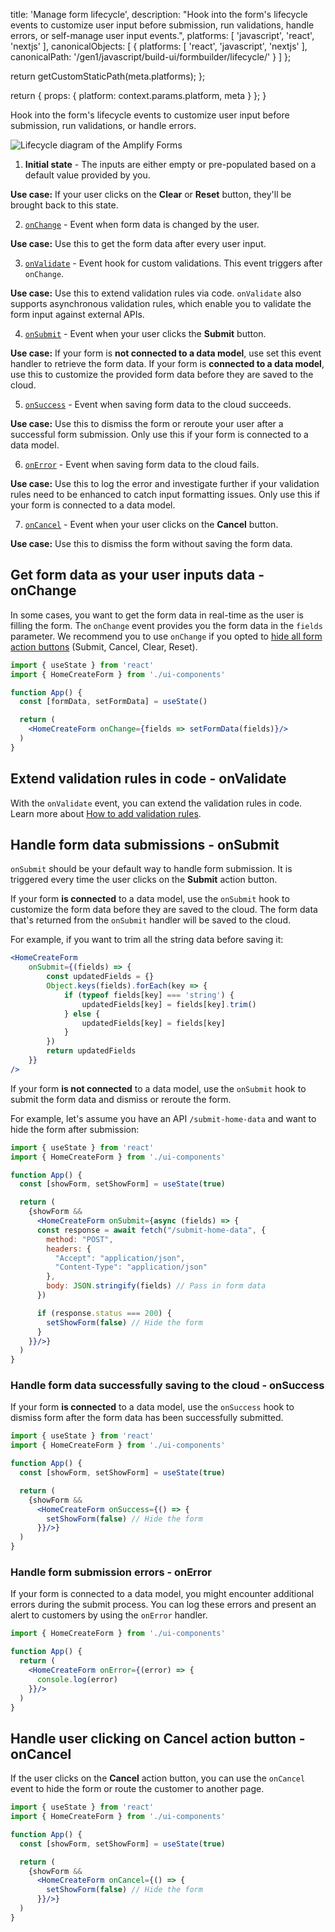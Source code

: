                   
  title: 'Manage form lifecycle',
  description: "Hook into the form's lifecycle events to customize user input before submission, run validations, handle errors, or self-manage user input events.",
  platforms: [
    'javascript',
    'react',
    'nextjs'
  ],
  canonicalObjects: [
    {
      platforms: [
        'react',
        'javascript',
        'nextjs'
      ],
      canonicalPath: '/gen1/javascript/build-ui/formbuilder/lifecycle/'
    }
  ]
};

  return getCustomStaticPath(meta.platforms);
};

  return {
    props: {
      platform: context.params.platform,
      meta
    }
  };
}
          

Hook into the form's lifecycle events to customize user input before submission, run validations, or handle errors. 

![Lifecycle diagram of the Amplify Forms](/images/console/formbuilder/lifecycle-diagram.png)

1. **Initial state** - The inputs are either empty or pre-populated based on a default value provided by you.

  **Use case:** If your user clicks on the **Clear** or **Reset** button, they'll be brought back to this state.

2. [`onChange`](#get-form-data-as-your-user-inputs-data---onchange) - Event when form data is changed by the user.

  **Use case:** Use this to get the form data after every user input.

3. [`onValidate`](#extend-validation-rules-in-code---onvalidate) - Event hook for custom validations. This event triggers after `onChange`.

  **Use case:**  Use this to extend validation rules via code. `onValidate` also supports asynchronous validation rules, which enable you to validate the form input against external APIs.

4. [`onSubmit`](#handle-form-data-submissions---onsubmit) - Event when your user clicks the **Submit** button.

  **Use case:**  If your form is **not connected to a data model**, use set this event handler to retrieve the form data. If your form is **connected to a data model**, use this to customize the provided form data before they are saved to the cloud. 

5. [`onSuccess`](#handle-form-data-successfully-saving-to-the-cloud---onsuccess) - Event when saving form data to the cloud succeeds.

  **Use case:**  Use this to dismiss the form or reroute your user after a successful form submission. Only use this if your form is connected to a data model.

6. [`onError`](#handle-form-submission-errors---onerror) - Event when saving form data to the cloud fails.

  **Use case:**  Use this to log the error and investigate further if your validation rules need to be enhanced to catch input formatting issues. Only use this if your form is connected to a data model.

7. [`onCancel`](#handle-user-clicking-on-undefined-action-button---oncancel) - Event when your user clicks on the **Cancel** button.

  **Use case:**  Use this to dismiss the form without saving the form data.

## Get form data as your user inputs data - onChange

In some cases, you want to get the form data in real-time as the user is filling the form. The `onChange` event provides you the form data in the `fields` parameter. We recommend you to use `onChange` if you opted to [hide all form action buttons](/[platform]/build-ui/formbuilder/call-to-action/#toggle-visibility-for-submit-cancel-clear-and-reset-buttons) (Submit, Cancel, Clear, Reset).

```jsx
import { useState } from 'react'
import { HomeCreateForm } from './ui-components'

function App() {
  const [formData, setFormData] = useState()

  return (
    <HomeCreateForm onChange={fields => setFormData(fields)}/>
  )
}
```

## Extend validation rules in code - onValidate

With the `onValidate` event, you can extend the validation rules in code. Learn more about [How to add validation rules](/[platform]/build-ui/formbuilder/validations/).

## Handle form data submissions - onSubmit

`onSubmit` should be your default way to handle form submission. It is triggered every time the user clicks on the **Submit** action button.

<BlockSwitcher>

<Block name="Form is connected to a data model">

If your form **is connected** to a data model, use the `onSubmit` hook to customize the form data before they are saved to the cloud. The form data that's returned from the `onSubmit` handler will be saved to the cloud.

For example, if you want to trim all the string data before saving it:

```jsx
<HomeCreateForm
    onSubmit={(fields) => {
        const updatedFields = {}
        Object.keys(fields).forEach(key => {
            if (typeof fields[key] === 'string') {
                updatedFields[key] = fields[key].trim()
            } else {
                updatedFields[key] = fields[key]
            }
        })
        return updatedFields
    }}
/>
```

</Block>

<Block name="Form is not connected to a data model">

If your form **is not connected** to a data model, use the `onSubmit` hook to submit the form data and dismiss or reroute the form. 

For example, let's assume you have an API `/submit-home-data` and want to hide the form after submission:

```jsx
import { useState } from 'react'
import { HomeCreateForm } from './ui-components'

function App() {
  const [showForm, setShowForm] = useState(true)

  return (
    {showForm &&
      <HomeCreateForm onSubmit={async (fields) => {
      const response = await fetch("/submit-home-data", {
        method: "POST",
        headers: {
          "Accept": "application/json",
          "Content-Type": "application/json"
        },
        body: JSON.stringify(fields) // Pass in form data
      })

      if (response.status === 200) {
        setShowForm(false) // Hide the form
      }
    }}/>}
  )
}
```

</Block>

</BlockSwitcher>

### Handle form data successfully saving to the cloud - onSuccess

If your form **is connected** to a data model, use the `onSuccess` hook to dismiss form after the form data has been successfully submitted. 

```jsx
import { useState } from 'react'
import { HomeCreateForm } from './ui-components'

function App() {
  const [showForm, setShowForm] = useState(true)

  return (
    {showForm &&
      <HomeCreateForm onSuccess={() => {
        setShowForm(false) // Hide the form
      }}/>}
  )
}
```

### Handle form submission errors - onError

If your form is connected to a data model, you might encounter additional errors during the submit process. You can log these errors and present an alert to customers by using the `onError` handler.

```jsx
import { HomeCreateForm } from './ui-components'

function App() {
  return (
    <HomeCreateForm onError={(error) => {
      console.log(error)
    }}/>
  )
}
```

## Handle user clicking on **Cancel** action button - onCancel

If the user clicks on the **Cancel** action button, you can use the `onCancel` event to hide the form or route the customer to another page.

```jsx
import { useState } from 'react'
import { HomeCreateForm } from './ui-components'

function App() {
  const [showForm, setShowForm] = useState(true)

  return (
    {showForm &&
      <HomeCreateForm onCancel={() => {
        setShowForm(false) // Hide the form
      }}/>}
  )
}
```
